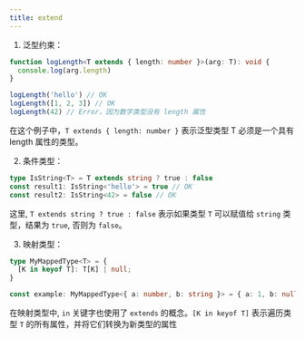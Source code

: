 ```yaml
---
title: extend
---
```


1. 泛型约束：

```ts
function logLength<T extends { length: number }>(arg: T): void {
  console.log(arg.length)
}

logLength('hello') // OK
logLength([1, 2, 3]) // OK
logLength(42) // Error，因为数字类型没有 length 属性
```

在这个例子中，`T extends { length: number }` 表示泛型类型 T 必须是一个具有 length 属性的类型。

2. 条件类型：

```ts
type IsString<T> = T extends string ? true : false
const result1: IsString<'hello'> = true // OK
const result2: IsString<42> = false // OK
```

这里, `T extends string ? true : false` 表示如果类型 `T` 可以赋值给 `string` 类型，结果为 `true`, 否则为 `false`。

3. 映射类型：

```ts
type MyMappedType<T> = {
  [K in keyof T]: T[K] | null;
}

const example: MyMappedType<{ a: number, b: string }> = { a: 1, b: null }
```

在映射类型中, `in` 关键字也使用了 `extends` 的概念。`[K in keyof T]` 表示遍历类型 `T` 的所有属性，并将它们转换为新类型的属性
